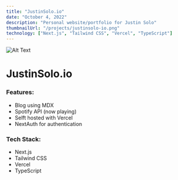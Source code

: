 ```yaml
---
title: "JustinSolo.io"
date: "October 4, 2022"
description: "Personal website/portfolio for Justin Solo"
thumbnailUrl: "/projects/justinsolo-io.png"
technology: ["Next.js", "Tailwind CSS", "Vercel", "TypeScript"]
---
```


![Alt Text](/projects/justinsolo-io.png)

<h1 style={{ textAlign: "center" }}>JustinSolo.io</h1>

### Features:

- Blog using MDX
- Spotify API (now playing)
- Selft hosted with Vercel
- NextAuth for authentication

### Tech Stack:

- Next.js
- Tailwind CSS
- Vercel
- TypeScript
